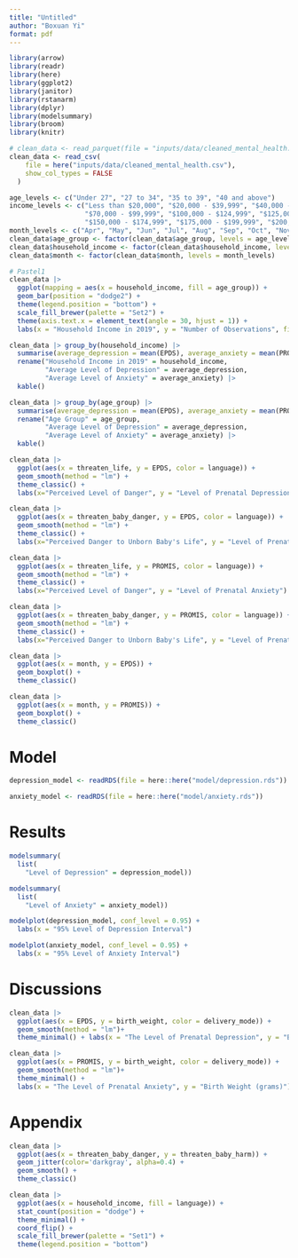 ```yaml
---
title: "Untitled"
author: "Boxuan Yi"
format: pdf
---
```


```r
library(arrow)
library(readr)
library(here)
library(ggplot2)
library(janitor)
library(rstanarm)
library(dplyr)
library(modelsummary)
library(broom)
library(knitr)
```

```r
# clean_data <- read_parquet(file = "inputs/data/cleaned_mental_health.parquet")
clean_data <- read_csv(
    file = here("inputs/data/cleaned_mental_health.csv"),
    show_col_types = FALSE
  )
```

```r
age_levels <- c("Under 27", "27 to 34", "35 to 39", "40 and above")
income_levels <- c("Less than $20,000", "$20,000 - $39,999", "$40,000 - $69,999", 
                   "$70,000 - $99,999", "$100,000 - $124,999", "$125,000 - $149,999",
                   "$150,000 - $174,999", "$175,000 - $199,999", "$200,000+")
month_levels <- c("Apr", "May", "Jun", "Jul", "Aug", "Sep", "Oct", "Nov", "Dec")
clean_data$age_group <- factor(clean_data$age_group, levels = age_levels)
clean_data$household_income <- factor(clean_data$household_income, levels = income_levels)
clean_data$month <- factor(clean_data$month, levels = month_levels)
```

```r
# Pastel1
clean_data |>
  ggplot(mapping = aes(x = household_income, fill = age_group)) +
  geom_bar(position = "dodge2") + 
  theme(legend.position = "bottom") +
  scale_fill_brewer(palette = "Set2") +
  theme(axis.text.x = element_text(angle = 30, hjust = 1)) +
  labs(x = "Household Income in 2019", y = "Number of Observations", fill = "Age Group") 
```
```r
clean_data |> group_by(household_income) |> 
  summarise(average_depression = mean(EPDS), average_anxiety = mean(PROMIS)) |> 
  rename("Household Income in 2019" = household_income, 
         "Average Level of Depression" = average_depression, 
         "Average Level of Anxiety" = average_anxiety) |>
  kable()
```

```r
clean_data |> group_by(age_group) |> 
  summarise(average_depression = mean(EPDS), average_anxiety = mean(PROMIS)) |> 
  rename("Age Group" = age_group, 
         "Average Level of Depression" = average_depression, 
         "Average Level of Anxiety" = average_anxiety) |>
  kable()
```

```r
clean_data |>
  ggplot(aes(x = threaten_life, y = EPDS, color = language)) +
  geom_smooth(method = "lm") +
  theme_classic() + 
  labs(x="Perceived Level of Danger", y = "Level of Prenatal Depression") + ylim(0,1)

clean_data |>
  ggplot(aes(x = threaten_baby_danger, y = EPDS, color = language)) +
  geom_smooth(method = "lm") +
  theme_classic() +
  labs(x="Perceived Danger to Unborn Baby's Life", y = "Level of Prenatal Depression") + ylim(0,1)

clean_data |>
  ggplot(aes(x = threaten_life, y = PROMIS, color = language)) +
  geom_smooth(method = "lm") +
  theme_classic() +
  labs(x="Perceived Level of Danger", y = "Level of Prenatal Anxiety") + ylim(0,1)

clean_data |>
  ggplot(aes(x = threaten_baby_danger, y = PROMIS, color = language)) +
  geom_smooth(method = "lm") +
  theme_classic() +
  labs(x="Perceived Danger to Unborn Baby's Life", y = "Level of Prenatal Anxiety") + ylim(0,1)
```

```r
clean_data |>
  ggplot(aes(x = month, y = EPDS)) +
  geom_boxplot() +
  theme_classic()

clean_data |>
  ggplot(aes(x = month, y = PROMIS)) +
  geom_boxplot() +
  theme_classic()
```

# Model
```r
depression_model <- readRDS(file = here::here("model/depression.rds"))
```

```r
anxiety_model <- readRDS(file = here::here("model/anxiety.rds"))
```

# Results
```r
modelsummary(
  list(
    "Level of Depression" = depression_model))
```

```r
modelsummary(
  list(
    "Level of Anxiety" = anxiety_model))
```

```r
modelplot(depression_model, conf_level = 0.95) +
  labs(x = "95% Level of Depression Interval")
```

```r
modelplot(anxiety_model, conf_level = 0.95) +
  labs(x = "95% Level of Anxiety Interval")
```

# Discussions
```r
clean_data |>
  ggplot(aes(x = EPDS, y = birth_weight, color = delivery_mode)) +
  geom_smooth(method = "lm")+
  theme_minimal() + labs(x = "The Level of Prenatal Depression", y = "Birth Weight (grams)")

clean_data |>
  ggplot(aes(x = PROMIS, y = birth_weight, color = delivery_mode)) +
  geom_smooth(method = "lm")+
  theme_minimal() +
  labs(x = "The Level of Prenatal Anxiety", y = "Birth Weight (grams)")
```

# Appendix
```r
clean_data |>
  ggplot(aes(x = threaten_baby_danger, y = threaten_baby_harm)) +
  geom_jitter(color='darkgray', alpha=0.4) +
  geom_smooth() +
  theme_classic() 
```

```r
clean_data |>
  ggplot(aes(x = household_income, fill = language)) +
  stat_count(position = "dodge") +
  theme_minimal() +
  coord_flip() +
  scale_fill_brewer(palette = "Set1") +
  theme(legend.position = "bottom")

```


